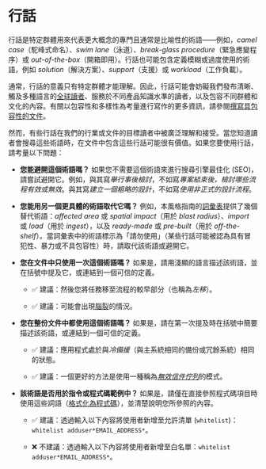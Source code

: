 # 行話

行話是特定群體用來代表更大概念的專門且通常是比喻性的術語——例如，*camel case*（駝峰式命名）、*swim lane*（泳道）、*break-glass procedure*（緊急應變程序）或 *out-of-the-box*（開箱即用）。行話也可能包含定義模糊或過度使用的術語，例如 *solution*（解決方案）、*support*（支援）或 *workload*（工作負載）。

通常，行話的意義只有特定群體才能理解。因此，行話可能會妨礙我們發布清晰、觸及多種語言的[全球讀者](https://developers.google.com/style/translation)、服務於不同產品知識水準的讀者，以及包容不同群體和文化的內容。有關以包容性和多樣性為考量進行寫作的更多資訊，請參閱[撰寫具包容性的文件](https://developers.google.com/style/inclusive-documentation)。

然而，有些行話在我們的行業或文件的目標讀者中被廣泛理解和接受。當您知道讀者會搜尋這些術語時，在文件中包含這些行話可能很有價值。如果您要使用行話，請考量以下問題：

- **您能避開這個術語嗎？** 如果您不需要這個術語來進行搜尋引擎最佳化 (SEO)，請嘗試避開它。例如，與其寫*舉行事後檢討*，不如寫*專案結束後，檢討哪些流程有效或無效*。與其寫*建立一個粗略的設計*，不如寫*使用非正式的設計流程*。
- **您能用另一個更具體的術語取代它嗎？** 例如，本風格指南的[詞彙表](https://developers.google.com/style/word-list)提供了幾個替代術語：*affected area* 或 *spatial impact*（用於 *blast radius*）、*import* 或 *load*（用於 *ingest*），以及 *ready-made* 或 *pre-built*（用於 *off-the-shelf*）。當詞彙表中的術語標示為「請勿使用」（某些行話可能被認為具有冒犯性、暴力或不具包容性）時，請取代該術語或避開它。
- **您在文件中只使用一次這個術語嗎？** 如果是，請用淺顯的語言描述該術語，並在括號中提及它，或連結到一個可信的定義。

  - ✅ 建議：然後您將任務移至流程的較早部分（也稱為*左移*）。

  - ✅ 建議：可能會出現[腦裂](https://en.wikipedia.org/wiki/Split-brain_(computing))的情況。

- **您在整份文件中都使用這個術語嗎？** 如果是，請在第一次提及時在括號中簡要描述該術語，或連結到一個可信的定義。

  - ✅ 建議：應用程式處於與*冷備援*（與主系統相同的備份或冗餘系統）相同的狀態。

  - ✅ 建議：一個更好的方法是使用一種稱為[*無效信件佇列*](https://en.wikipedia.org/wiki/Dead_letter_queue)的模式。

- **該術語是否用於指令或程式碼範例中？** 如果是，請僅在直接參照程式碼項目時使用這些詞語（[格式化為程式碼](https://developers.google.com/style/code-in-text)），並清楚說明您所參照的內容。

  - ✅ 建議：透過輸入以下內容將使用者新增至允許清單 (`whitelist`)：`whitelist adduser*EMAIL_ADDRESS*`。

  - ❌ 不建議：透過輸入以下內容將使用者新增至白名單：`whitelist adduser*EMAIL_ADDRESS*`。